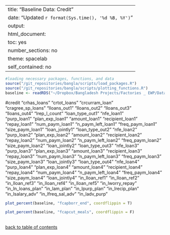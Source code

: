 
---
title: "Baseline Data: Credit"
date: "Updated `r format(Sys.time(), '%d %B, %Y')`"
output: 
  html_document:
    toc: yes
    number_sections: no
    theme: spacelab
    self_contained: no
---
```r
#loading necessary packages, functions, and data
source("/git_repositories/bangla/scripts/load_packages.R")
source("/git_repositories/bangla/scripts/plotting_functions.R")
baseline <- readRDS("~/Dropbox/Bangladesh Projects/Factories _ EWP/Data/baseline/in_process_data/cleaned_baseline.RDS")
```


 

#credit
"crhas_loans"          "crtot_loans"          "crcurram_loan"       
"cragree_sp_loans"     "lloans_out1"          "lloans_out2"          "lloans_out3"         
"lloans_out4"          "lrep_l_count"         "loan_type_out1"       "nfe_loan1"           
"purp_loan1"           "plan_exp_loan1"       "amount_loan1"         "recipient_loan1"     
"repay_loan1"          "num_paym_loan1"       "n_paym_left_loan1"    "freq_paym_loan1"     
"size_paym_loan1"      "loan_jointly1"        "loan_type_out2"       "nfe_loan2"           
"purp_loan2"           "plan_exp_loan2"       "amount_loan2"         "recipient_loan2"     
"repay_loan2"          "num_paym_loan2"       "n_paym_left_loan2"    "freq_paym_loan2"     
"size_paym_loan2"      "loan_jointly2"        "loan_type_out3"       "nfe_loan3"           
"purp_loan3"           "plan_exp_loan3"       "amount_loan3"         "recipient_loan3"     
"repay_loan3"          "num_paym_loan3"       "n_paym_left_loan3"    "freq_paym_loan3"     
"size_paym_loan3"      "loan_jointly3"        "loan_type_out4"       "nfe_loan4"           
"purp_loan4"           "plan_exp_loan4"       "amount_loan4"         "recipient_loan4"     
"repay_loan4"          "num_paym_loan4"       "n_paym_left_loan4"    "freq_paym_loan4"     
"size_paym_loan4"      "loan_jointly4"        "in_lloan_ref1"        "in_lloan_ref2"       
"in_lloan_ref3"        "in_lloan_ref4"        "in_lloan_ref5"        "in_lworry_repay"     
"in_ln_loans_plan"     "in_lam_plan"          "in_lpurp_plan"        "in_lrecip_plan"      
 "in_lsalary_adv"       "in_lfreq_sal_adv"     "in_ladv_purp"   



```r
plot_percent(baseline, "fcapborr_end", coordflippin = T)
```



```r
plot_percent(baseline, "fcapcut_meals", coordflippin = F)
```


\
[back to table of contents](#TOC)